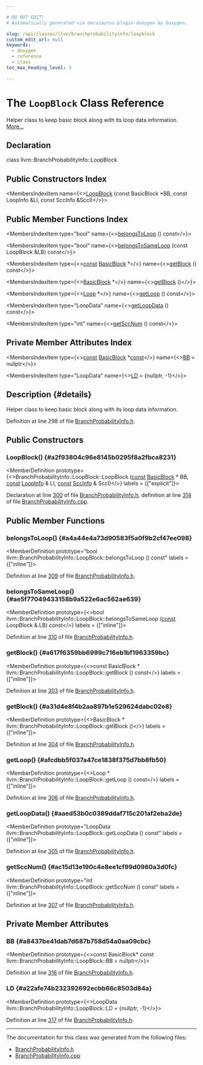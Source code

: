 ```yaml
---

# DO NOT EDIT!
# Automatically generated via docusaurus-plugin-doxygen by Doxygen.

slug: /api/classes/llvm/branchprobabilityinfo/loopblock
custom_edit_url: null
keywords:
  - doxygen
  - reference
  - class
toc_max_heading_level: 3

---
```





# The `LoopBlock` Class Reference

<DoxygenPage pluginConfig={pluginConfig}>

Helper class to keep basic block along with its loop data information. <a href="#details">More...</a>

## Declaration

<CodeBlock>class llvm::BranchProbabilityInfo::LoopBlock</CodeBlock>

## Public Constructors Index

<MembersIndex>

<MembersIndexItem
  name={<><a href="#a2f93804c96e8145b0295f8a2fbca8231">LoopBlock</a> (const BasicBlock &#42;BB, const LoopInfo &amp;LI, const SccInfo &amp;SccI)</>}>
</MembersIndexItem>

</MembersIndex>

## Public Member Functions Index

<MembersIndex>

<MembersIndexItem
  type="bool"
  name={<><a href="#a4a44e4a73d90583f5a0f9b2cf47ee098">belongsToLoop</a> () const</>}>
</MembersIndexItem>

<MembersIndexItem
  type="bool"
  name={<><a href="#ae5f77049433158b9a522e6ac562ae639">belongsToSameLoop</a> (const LoopBlock &amp;LB) const</>}>
</MembersIndexItem>

<MembersIndexItem
  type={<><a href="/docs/api/files/lib/lib/target/lib/target/aarch64/aarch64promoteconstant-cpp/#a90f8350fecae261c25be85d38b451bff">const</a> <a href="/docs/api/classes/llvm/basicblock">BasicBlock</a> &#42;</>}
  name={<><a href="#a617f6359bb6999c716eb1bf1963359bc">getBlock</a> () const</>}>
</MembersIndexItem>

<MembersIndexItem
  type={<><a href="/docs/api/classes/llvm/basicblock">BasicBlock</a> &#42;</>}
  name={<><a href="#a31d4e8f4b2aa897b1e529624dabc02e8">getBlock</a> ()</>}>
</MembersIndexItem>

<MembersIndexItem
  type={<><a href="/docs/api/classes/llvm/loop">Loop</a> &#42;</>}
  name={<><a href="#afcdbb5f037a47ce1838f375d7bb8fb50">getLoop</a> () const</>}>
</MembersIndexItem>

<MembersIndexItem
  type="LoopData"
  name={<><a href="#aaed53b0c0389ddaf715c201af2eba2de">getLoopData</a> () const</>}>
</MembersIndexItem>

<MembersIndexItem
  type="int"
  name={<><a href="#ac15d13e190c4e8ee1cf99d0960a3d0fc">getSccNum</a> () const</>}>
</MembersIndexItem>

</MembersIndex>

## Private Member Attributes Index

<MembersIndex>

<MembersIndexItem
  type={<><a href="/docs/api/files/lib/lib/target/lib/target/aarch64/aarch64promoteconstant-cpp/#a90f8350fecae261c25be85d38b451bff">const</a> <a href="/docs/api/classes/llvm/basicblock">BasicBlock</a> &#42;<a href="/docs/api/files/lib/lib/target/lib/target/aarch64/aarch64promoteconstant-cpp/#a90f8350fecae261c25be85d38b451bff">const</a></>}
  name={<><a href="#a8437be41dab7d687b758d54a0aa09cbc">BB</a> = nullptr</>}>
</MembersIndexItem>

<MembersIndexItem
  type="LoopData"
  name={<><a href="#a22afe74b232392692ecbb66c8503d84a">LD</a> = &#123;nullptr, -1&#125;</>}>
</MembersIndexItem>

</MembersIndex>

## Description {#details}

Helper class to keep basic block along with its loop data information.

Definition at line 298 of file <a href="/docs/api/files/include/include/llvm/include/llvm/analysis/branchprobabilityinfo-h">BranchProbabilityInfo.h</a>.

<SectionDefinition>

## Public Constructors

### LoopBlock() {#a2f93804c96e8145b0295f8a2fbca8231}

<MemberDefinition
  prototype={<>BranchProbabilityInfo::LoopBlock::LoopBlock (<a href="/docs/api/files/lib/lib/target/lib/target/aarch64/aarch64promoteconstant-cpp/#a90f8350fecae261c25be85d38b451bff">const</a> <a href="/docs/api/classes/llvm/basicblock">BasicBlock</a> &#42; BB, <a href="/docs/api/files/lib/lib/target/lib/target/aarch64/aarch64promoteconstant-cpp/#a90f8350fecae261c25be85d38b451bff">const</a> <a href="/docs/api/classes/llvm/loopinfo">LoopInfo</a> &amp; LI, <a href="/docs/api/files/lib/lib/target/lib/target/aarch64/aarch64promoteconstant-cpp/#a90f8350fecae261c25be85d38b451bff">const</a> <a href="/docs/api/classes/llvm/branchprobabilityinfo/sccinfo">SccInfo</a> &amp; SccI)</>}
  labels = {["explicit"]}>

Declaration at line <a href="/docs/api/files/include/include/llvm/include/llvm/analysis/branchprobabilityinfo-h/#l00300">300</a> of file <a href="/docs/api/files/include/include/llvm/include/llvm/analysis/branchprobabilityinfo-h">BranchProbabilityInfo.h</a>, definition at line <a href="/docs/api/files/lib/lib/analysis/branchprobabilityinfo-cpp/#l00314">314</a> of file <a href="/docs/api/files/lib/lib/analysis/branchprobabilityinfo-cpp">BranchProbabilityInfo.cpp</a>.
</MemberDefinition>

</SectionDefinition>

<SectionDefinition>

## Public Member Functions

### belongsToLoop() {#a4a44e4a73d90583f5a0f9b2cf47ee098}

<MemberDefinition
  prototype="bool llvm::BranchProbabilityInfo::LoopBlock::belongsToLoop () const"
  labels = {["inline"]}>

Definition at line <a href="/docs/api/files/include/include/llvm/include/llvm/analysis/branchprobabilityinfo-h/#l00309">309</a> of file <a href="/docs/api/files/include/include/llvm/include/llvm/analysis/branchprobabilityinfo-h">BranchProbabilityInfo.h</a>.
</MemberDefinition>

### belongsToSameLoop() {#ae5f77049433158b9a522e6ac562ae639}

<MemberDefinition
  prototype={<>bool llvm::BranchProbabilityInfo::LoopBlock::belongsToSameLoop (<a href="/docs/api/files/lib/lib/target/lib/target/aarch64/aarch64promoteconstant-cpp/#a90f8350fecae261c25be85d38b451bff">const</a> LoopBlock &amp; LB) const</>}
  labels = {["inline"]}>

Definition at line <a href="/docs/api/files/include/include/llvm/include/llvm/analysis/branchprobabilityinfo-h/#l00310">310</a> of file <a href="/docs/api/files/include/include/llvm/include/llvm/analysis/branchprobabilityinfo-h">BranchProbabilityInfo.h</a>.
</MemberDefinition>

### getBlock() {#a617f6359bb6999c716eb1bf1963359bc}

<MemberDefinition
  prototype={<>const BasicBlock &#42; llvm::BranchProbabilityInfo::LoopBlock::getBlock () const</>}
  labels = {["inline"]}>

Definition at line <a href="/docs/api/files/include/include/llvm/include/llvm/analysis/branchprobabilityinfo-h/#l00303">303</a> of file <a href="/docs/api/files/include/include/llvm/include/llvm/analysis/branchprobabilityinfo-h">BranchProbabilityInfo.h</a>.
</MemberDefinition>

### getBlock() {#a31d4e8f4b2aa897b1e529624dabc02e8}

<MemberDefinition
  prototype={<>BasicBlock &#42; llvm::BranchProbabilityInfo::LoopBlock::getBlock ()</>}
  labels = {["inline"]}>

Definition at line <a href="/docs/api/files/include/include/llvm/include/llvm/analysis/branchprobabilityinfo-h/#l00304">304</a> of file <a href="/docs/api/files/include/include/llvm/include/llvm/analysis/branchprobabilityinfo-h">BranchProbabilityInfo.h</a>.
</MemberDefinition>

### getLoop() {#afcdbb5f037a47ce1838f375d7bb8fb50}

<MemberDefinition
  prototype={<>Loop &#42; llvm::BranchProbabilityInfo::LoopBlock::getLoop () const</>}
  labels = {["inline"]}>

Definition at line <a href="/docs/api/files/include/include/llvm/include/llvm/analysis/branchprobabilityinfo-h/#l00306">306</a> of file <a href="/docs/api/files/include/include/llvm/include/llvm/analysis/branchprobabilityinfo-h">BranchProbabilityInfo.h</a>.
</MemberDefinition>

### getLoopData() {#aaed53b0c0389ddaf715c201af2eba2de}

<MemberDefinition
  prototype="LoopData llvm::BranchProbabilityInfo::LoopBlock::getLoopData () const"
  labels = {["inline"]}>

Definition at line <a href="/docs/api/files/include/include/llvm/include/llvm/analysis/branchprobabilityinfo-h/#l00305">305</a> of file <a href="/docs/api/files/include/include/llvm/include/llvm/analysis/branchprobabilityinfo-h">BranchProbabilityInfo.h</a>.
</MemberDefinition>

### getSccNum() {#ac15d13e190c4e8ee1cf99d0960a3d0fc}

<MemberDefinition
  prototype="int llvm::BranchProbabilityInfo::LoopBlock::getSccNum () const"
  labels = {["inline"]}>

Definition at line <a href="/docs/api/files/include/include/llvm/include/llvm/analysis/branchprobabilityinfo-h/#l00307">307</a> of file <a href="/docs/api/files/include/include/llvm/include/llvm/analysis/branchprobabilityinfo-h">BranchProbabilityInfo.h</a>.
</MemberDefinition>

</SectionDefinition>

<SectionDefinition>

## Private Member Attributes

### BB {#a8437be41dab7d687b758d54a0aa09cbc}

<MemberDefinition
  prototype={<>const BasicBlock&#42; const llvm::BranchProbabilityInfo::LoopBlock::BB = nullptr</>}>

Definition at line <a href="/docs/api/files/include/include/llvm/include/llvm/analysis/branchprobabilityinfo-h/#l00316">316</a> of file <a href="/docs/api/files/include/include/llvm/include/llvm/analysis/branchprobabilityinfo-h">BranchProbabilityInfo.h</a>.
</MemberDefinition>

### LD {#a22afe74b232392692ecbb66c8503d84a}

<MemberDefinition
  prototype={<>LoopData llvm::BranchProbabilityInfo::LoopBlock::LD = &#123;nullptr, -1&#125;</>}>

Definition at line <a href="/docs/api/files/include/include/llvm/include/llvm/analysis/branchprobabilityinfo-h/#l00317">317</a> of file <a href="/docs/api/files/include/include/llvm/include/llvm/analysis/branchprobabilityinfo-h">BranchProbabilityInfo.h</a>.
</MemberDefinition>

</SectionDefinition>

<hr/>

The documentation for this class was generated from the following files:

<ul>
<li><a href="/docs/api/files/include/include/llvm/include/llvm/analysis/branchprobabilityinfo-h">BranchProbabilityInfo.h</a></li>
<li><a href="/docs/api/files/lib/lib/analysis/branchprobabilityinfo-cpp">BranchProbabilityInfo.cpp</a></li>
</ul>

</DoxygenPage>
